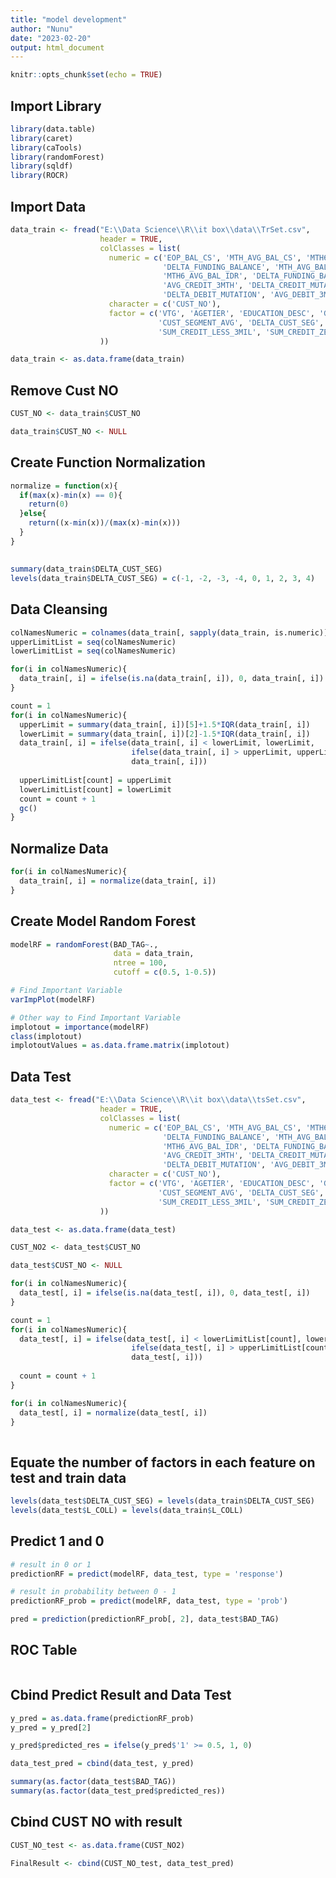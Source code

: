 ```yaml
---
title: "model development"
author: "Nunu"
date: "2023-02-20"
output: html_document
---
```


```r
knitr::opts_chunk$set(echo = TRUE)
```


## Import Library


```r
library(data.table)
library(caret)
library(caTools)
library(randomForest)
library(sqldf)
library(ROCR)
```


## Import Data


```r
data_train <- fread("E:\\Data Science\\R\\it box\\data\\TrSet.csv", 
                    header = TRUE,
                    colClasses = list(
                      numeric = c('EOP_BAL_CS', 'MTH_AVG_BAL_CS', 'MTH6_AVG_BAL_CS',
                                  'DELTA_FUNDING_BALANCE', 'MTH_AVG_BAL_IDR',
                                  'MTH6_AVG_BAL_IDR', 'DELTA_FUNDING_BALANCE_TD', 
                                  'AVG_CREDIT_3MTH', 'DELTA_CREDIT_MUTATION',
                                  'DELTA_DEBIT_MUTATION', 'AVG_DEBIT_3MTH'),
                      character = c('CUST_NO'),
                      factor = c('VTG', 'AGETIER', 'EDUCATION_DESC', 'GENDER',
                                 'CUST_SEGMENT_AVG', 'DELTA_CUST_SEG', 'L_COLL', 'BAD_TAG', 
                                 'SUM_CREDIT_LESS_3MIL', 'SUM_CREDIT_ZERO')
                    ))

data_train <- as.data.frame(data_train)
```


## Remove Cust NO


```r
CUST_NO <- data_train$CUST_NO

data_train$CUST_NO <- NULL
```


## Create Function Normalization 


```r
normalize = function(x){
  if(max(x)-min(x) == 0){
    return(0)
  }else{
    return((x-min(x))/(max(x)-min(x)))
  }
}
```


## 


```r
summary(data_train$DELTA_CUST_SEG)
levels(data_train$DELTA_CUST_SEG) = c(-1, -2, -3, -4, 0, 1, 2, 3, 4)
```


## Data Cleansing


```r
colNamesNumeric = colnames(data_train[, sapply(data_train, is.numeric)])
upperLimitList = seq(colNamesNumeric)
lowerLimitList = seq(colNamesNumeric)

for(i in colNamesNumeric){
  data_train[, i] = ifelse(is.na(data_train[, i]), 0, data_train[, i])
}

count = 1
for(i in colNamesNumeric){
  upperLimit = summary(data_train[, i])[5]+1.5*IQR(data_train[, i])
  lowerLimit = summary(data_train[, i])[2]-1.5*IQR(data_train[, i])
  data_train[, i] = ifelse(data_train[, i] < lowerLimit, lowerLimit,
                           ifelse(data_train[, i] > upperLimit, upperLimit,
                           data_train[, i]))
  
  upperLimitList[count] = upperLimit
  lowerLimitList[count] = lowerLimit
  count = count + 1
  gc()
}
```


## Normalize Data


```r
for(i in colNamesNumeric){
  data_train[, i] = normalize(data_train[, i])
}
```


## Create Model Random Forest



```r
modelRF = randomForest(BAD_TAG~.,
                       data = data_train,
                       ntree = 100,
                       cutoff = c(0.5, 1-0.5))

# Find Important Variable
varImpPlot(modelRF)

# Other way to Find Important Variable
implotout = importance(modelRF)
class(implotout)
implotoutValues = as.data.frame.matrix(implotout)

```


## Data Test


```r
data_test <- fread("E:\\Data Science\\R\\it box\\data\\tsSet.csv", 
                    header = TRUE,
                    colClasses = list(
                      numeric = c('EOP_BAL_CS', 'MTH_AVG_BAL_CS', 'MTH6_AVG_BAL_CS',
                                  'DELTA_FUNDING_BALANCE', 'MTH_AVG_BAL_IDR',
                                  'MTH6_AVG_BAL_IDR', 'DELTA_FUNDING_BALANCE_TD', 
                                  'AVG_CREDIT_3MTH', 'DELTA_CREDIT_MUTATION',
                                  'DELTA_DEBIT_MUTATION', 'AVG_DEBIT_3MTH'),
                      character = c('CUST_NO'),
                      factor = c('VTG', 'AGETIER', 'EDUCATION_DESC', 'GENDER',
                                 'CUST_SEGMENT_AVG', 'DELTA_CUST_SEG', 'L_COLL', 'BAD_TAG', 
                                 'SUM_CREDIT_LESS_3MIL', 'SUM_CREDIT_ZERO')
                    ))

data_test <- as.data.frame(data_test)

CUST_NO2 <- data_test$CUST_NO

data_test$CUST_NO <- NULL

for(i in colNamesNumeric){
  data_test[, i] = ifelse(is.na(data_test[, i]), 0, data_test[, i])
}

count = 1
for(i in colNamesNumeric){
  data_test[, i] = ifelse(data_test[, i] < lowerLimitList[count], lowerLimit,
                           ifelse(data_test[, i] > upperLimitList[count], upperLimit,
                           data_test[, i]))
                          
  count = count + 1
}

for(i in colNamesNumeric){
  data_test[, i] = normalize(data_test[, i])
}
  
```


## Equate the number of factors in each feature on test and train data


```r
levels(data_test$DELTA_CUST_SEG) = levels(data_train$DELTA_CUST_SEG)
levels(data_test$L_COLL) = levels(data_train$L_COLL)
```


## Predict 1 and 0 


```r
# result in 0 or 1
predictionRF = predict(modelRF, data_test, type = 'response')

# result in probability between 0 - 1
predictionRF_prob = predict(modelRF, data_test, type = 'prob')

pred = prediction(predictionRF_prob[, 2], data_test$BAD_TAG)
```

## ROC Table


```r

```



## Cbind Predict Result and Data Test


```r
y_pred = as.data.frame(predictionRF_prob)
y_pred = y_pred[2]

y_pred$predicted_res = ifelse(y_pred$'1' >= 0.5, 1, 0)

data_test_pred = cbind(data_test, y_pred)

summary(as.factor(data_test$BAD_TAG))
summary(as.factor(data_test_pred$predicted_res))
```

## Cbind CUST NO with result 


```r
CUST_NO_test <- as.data.frame(CUST_NO2)

FinalResult <- cbind(CUST_NO_test, data_test_pred)
```












